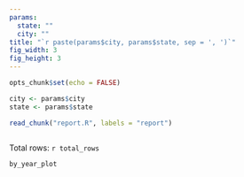```yaml
---
params:
  state: ""
  city: ""
title: "`r paste(params$city, params$state, sep = ', ')`"
fig_width: 3
fig_height: 3
---
```



```r
opts_chunk$set(echo = FALSE)

city <- params$city
state <- params$state

read_chunk("report.R", labels = "report")
```

```r
```

Total rows: `r total_rows`

```r
by_year_plot
```
